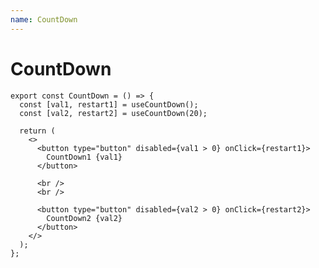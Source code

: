 ```yaml
---
name: CountDown
---
```



# CountDown

<CountDown />

```tsx
export const CountDown = () => {
  const [val1, restart1] = useCountDown();
  const [val2, restart2] = useCountDown(20);

  return (
    <>
      <button type="button" disabled={val1 > 0} onClick={restart1}>
        CountDown1 {val1}
      </button>

      <br />
      <br />

      <button type="button" disabled={val2 > 0} onClick={restart2}>
        CountDown2 {val2}
      </button>
    </>
  );
};
```
